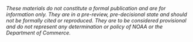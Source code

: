 *These materials do not constitute a formal publication and are for information
only. They are in a pre-review, pre-decisional state and should not be formally cited or reproduced. They are to be considered provisional and do not represent any determination or policy of NOAA or the Department of Commerce.*


